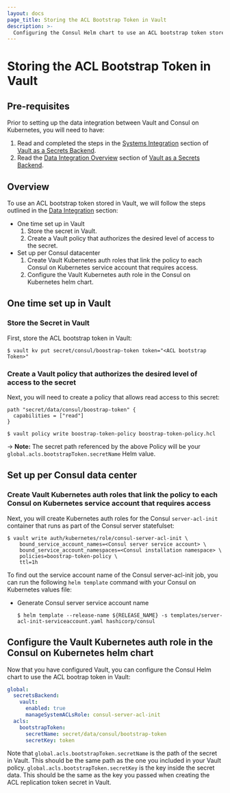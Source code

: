 ```yaml
---
layout: docs
page_title: Storing the ACL Bootstrap Token in Vault
description: >-
  Configuring the Consul Helm chart to use an ACL bootstrap token stored in Vault.
---
```


# Storing the ACL Bootstrap Token in Vault

## Pre-requisites
Prior to setting up the data integration between Vault and Consul on Kubernetes, you will need to have:  
1. Read and completed the steps in the [Systems Integration](/docs/k8s/installation/vault/systems-integration) section of [Vault as a Secrets Backend](/docs/k8s/installation/vault).
2. Read the [Data Integration Overview](/docs/k8s/installation/vault/systems-integration) section of [Vault as a Secrets Backend](/docs/k8s/installation/vault).

## Overview
To use an ACL bootstrap token stored in Vault, we will follow the steps outlined in the [Data Integration](/docs/k8s/installation/vault/data-integration) section:

- One time set up in Vault
  1. Store the secret in Vault.
  1. Create a Vault policy that authorizes the desired level of access to the secret.
- Set up per Consul datacenter
  1. Create Vault Kubernetes auth roles that link the policy to each Consul on Kubernetes service account that requires access.
  1. Configure the Vault Kubernetes auth role in the Consul on Kubernetes helm chart.

## One time set up in Vault
### Store the Secret in Vault

First, store the ACL bootstrap token in Vault:

```shell-session
$ vault kv put secret/consul/boostrap-token token="<ACL bootstrap Token>"
```

### Create a Vault policy that authorizes the desired level of access to the secret
Next, you will need to create a policy that allows read access to this secret:


<CodeBlockConfig filename="bootstrap-token-policy.hcl">

```HCL
path "secret/data/consul/boostrap-token" {
  capabilities = ["read"]
}
```

</CodeBlockConfig>

```shell-session
$ vault policy write boostrap-token-policy boostrap-token-policy.hcl
```

-> **Note:** The secret path referenced by the above Policy will be your `global.acls.bootstrapToken.secretName` Helm value.

## Set up per Consul data center
### Create Vault Kubernetes auth roles that link the policy to each Consul on Kubernetes service account that requires access

Next, you will create Kubernetes auth roles for the Consul `server-acl-init` container that runs as part of the Consul server statefulset:

```shell-session
$ vault write auth/kubernetes/role/consul-server-acl-init \
    bound_service_account_names=<Consul server service account> \
    bound_service_account_namespaces=<Consul installation namespace> \
    policies=boostrap-token-policy \
    ttl=1h
```

To find out the service account name of the Consul server-acl-init job,
you can run the following `helm template` command with your Consul on Kubernetes values file:

- Generate Consul server service account name
  ```shell-session
  $ helm template --release-name ${RELEASE_NAME} -s templates/server-acl-init-serviceaccount.yaml hashicorp/consul
  ```

## Configure the Vault Kubernetes auth role in the Consul on Kubernetes helm chart

Now that you have configured Vault, you can configure the Consul Helm chart to
use the  ACL bootrap token in Vault:

<CodeBlockConfig filename="values.yaml">

```yaml
global:
  secretsBackend:
    vault:
      enabled: true
      manageSystemACLsRole: consul-server-acl-init
  acls:
    bootstrapToken:
      secretName: secret/data/consul/bootstrap-token
      secretKey: token
```

</CodeBlockConfig>

Note that `global.acls.bootstrapToken.secretName` is the path of the secret in Vault.
This should be the same path as the one you included in your Vault policy.
`global.acls.bootstrapToken.secretKey` is the key inside the secret data. This should be the same
as the key you passed when creating the  ACL replication token secret in Vault.
